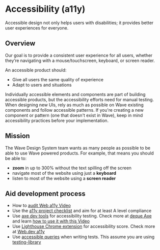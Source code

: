 
<Meta title="Accessibility" />

# Accessibility (a11y)

Accessible design not only helps users with disabilities; it provides better user experiences for everyone.

## Overview

Our goal is to provide a consistent user experience for all users, whether they’re navigating with a mouse/touchscreen, keyboard, or screen reader.

An accessible product should:

-   Give all users the same quality of experience
-   Adapt to users and situations

Individually accessible elements and components are part of building accessible products, but the accessibility efforts need for manual testing. When designing new UIs, rely as much as possible on Wave existing components and follow accessible patterns. If you're creating a new component or pattern (one that doesn't exist in Wave), keep in mind accessibility practices before your implementation.

## Mission

The Wave Design System team wants as many people as possible to be able to use Wave powered products. For example, that means you should be able to:

-   **zoom** in up to 300% without the text spilling off the screen
-   navigate most of the website using just a **keyboard**
-   listen to most of the website using a **screen reader**

## Aid development process

-   How to [audit Web a11y Video](https://www.youtube.com/watch?v=cOmehxAU_4s)
-   Use the [a11y project checklist](https://www.a11yproject.com/checklist/) and aim for at least A level compliance
-   Use [axe dev tools](https://chrome.google.com/webstore/detail/axe-devtools-web-accessib/lhdoppojpmngadmnindnejefpokejbdd) for accessibility testing. Check more at [deque Axe](https://www.deque.com/axe/devtools/) and learn [how to use it with this Video](https://www.youtube.com/watch?v=dyU9yrRJ5Eg)
-   Use [Lighthouse Chrome extension](https://chrome.google.com/webstore/detail/lighthouse/blipmdconlkpinefehnmjammfjpmpbjk?hl=en) for accessibility score. Check more at [Web.dev a11y](https://web.dev/accessibility-scoring/)
-   Use [accessible queries](https://testing-library.com/docs/queries/about#priority) when writing tests. This assume you are using [testing-library](https://testing-library.com/)

